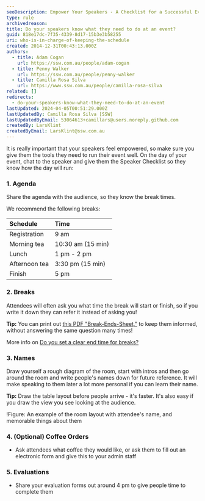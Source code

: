 ```yaml
---
seoDescription: Empower Your Speakers - A Checklist for a Successful Event
type: rule
archivedreason:
title: Do your speakers know what they need to do at an event?
guid: 818e17dc-7f35-4339-8d17-15b3e3b58255
uri: who-is-in-charge-of-keeping-the-schedule
created: 2014-12-31T00:43:13.000Z
authors:
  - title: Adam Cogan
    url: https://ssw.com.au/people/adam-cogan
  - title: Penny Walker
    url: https://ssw.com.au/people/penny-walker
  - title: Camilla Rosa Silva
    url: https://www.ssw.com.au/people/camilla-rosa-silva
related: []
redirects:
  - do-your-speakers-know-what-they-need-to-do-at-an-event
lastUpdated: 2024-04-05T00:51:29.000Z
lastUpdatedBy: Camilla Rosa Silva [SSW]
lastUpdatedByEmail: 53064613+camillars@users.noreply.github.com
createdBy: LarsKlint
createdByEmail: LarsKlint@ssw.com.au
---
```


It is really important that your speakers feel empowered, so make sure you give them the tools they need to run their event well.
On the day of your event, chat to the speaker and give them the Speaker Checklist so they know how the day will run:

### 1. Agenda

Share the agenda with the audience, so they know the break times.

We recommend the following breaks:

| Schedule      | Time              |
| :------------ | :---------------- |
| Registration  | 9 am              |
| Morning tea   | 10:30 am (15 min) |
| Lunch         | 1 pm - 2 pm       |
| Afternoon tea | 3:30 pm (15 min)  |
| Finish        | 5 pm              |

### 2. Breaks

Attendees will often ask you what time the break will start or finish, so if you write it down they can refer it instead of asking you!

**Tip:** You can print out [this PDF "Break-Ends-Sheet,"](break-ends-sheet.pdf) to keep them informed, without answering the same question many times!

More info on [Do you set a clear end time for breaks?](/do-you-set-a-clear-end-time-for-breaks)

### 3. Names

Draw yourself a rough diagram of the room, start with intros and then go around the room and write people's names down for future reference. It will make speaking to them later a lot more personal if you can learn their name.

**Tip:** Draw the table layout before people arrive - it's faster. It's also easy if you draw the view you see looking at the audience.

!Figure: An example of the room layout with attendee's name, and memorable things about them[](Diagram-Desk-layout2.jpg)

### 4. (Optional) Coffee Orders

* Ask attendees what coffee they would like, or ask them to fill out an electronic form and give this to your admin staff

### 5. Evaluations

* Share your evaluation forms out around 4 pm to give people time to complete them
